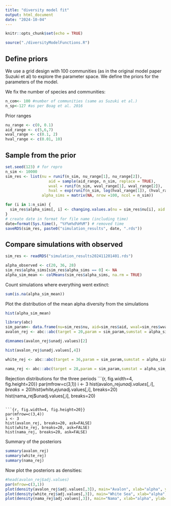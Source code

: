 ---
title: "diversity model fit"
output: html_document
date: "2024-10-04"
---

```{r setup, include=FALSE}
knitr::opts_chunk$set(echo = TRUE)
```


```{r source_scripts}
source("./diversityModelFunctions.R")
```

## Define priors

We use a grid design with 100 communities (as in the original model paper Suzuki et al) to explore the parameter space. We define the priors for the parameters of the model. 

We fix the number of species and communities:
```{r}
n_com<- 100 #number of communities (same as Suzuki et al.)
n_sp<-127 #as per Boag et al. 2016
```

Prior ranges
```{r}
nu_range <- c(0, 0.1)
aid_range <- c(5,6,7)
wval_range <- c(0.1, 2)
hval_range <- c(0.01, 10)
```

## Sample from the prior

```{r}
set.seed(123) # for repro
n_sim <- 10000
sim_res <- list(nu = runif(n_sim, nu_range[1], nu_range[2]),
                   aid = sample(aid_range, n_sim, replace = TRUE),
                   wval = runif(n_sim, wval_range[1], wval_range[2]),
                   hval = exp(runif(n_sim, log(hval_range[1]), (hval_range[2]))),
                alpha_sims = matrix(NA, nrow =100, ncol = n_sim))
```

```{r}
for (i in 1:n_sim) {
  sim_res$alpha_sims[, i] <- changing.values.a(nu = sim_res$nu[i], aid = sim_res$aid[i], wval = sim_res$wval[i], hval = sim_res$hval[i])
}
# create date in format for file name (including time)
date=format(Sys.time(), "%Y%m%d%H%M") # removed time 
saveRDS(sim_res, paste0("simulation_results", date, ".rds"))
```


## Compare simulations with observed
```{r}
sim_res <- readRDS("simulation_results202411201401.rds")


```

```{r}
alpha_observed <- c(20, 36, 28)
sim_res$alpha_sims[sim_res$alpha_sims == 0] <- NA
alpha_sim_mean <- colMeans(sim_res$alpha_sims, na.rm = TRUE)
```

Count simulations where everything went extinct:
```{r}
sum(is.na(alpha_sim_mean))
```

Plot the distribution of the mean alpha diversity from the simulations
```{r}
hist(alpha_sim_mean)
```
```{r}
library(abc)
sim_param<- data.frame(nu=sim_res$nu, aid=sim_res$aid, wval=sim_res$wval, hval=sim_res$hval)
avalon_rej <- abc::abc(target = 20,param = sim_param,sumstat = alpha_sim_mean, tol=0.5, method="neuralnet")
```
```{r}
dimnames(avalon_rej$unadj.values)[2]
```

```{r}
hist(avalon_rej$unadj.values[,4])

```

```{r}
white_rej <- abc::abc(target = 36,param = sim_param,sumstat = alpha_sim_mean, tol=0.5, method="neuralnet")
```
```{r}
nama_rej <- abc::abc(target = 28,param = sim_param,sumstat = alpha_sim_mean, tol=0.5, method="neuralnet")


```

Rejection distributions for the three periods
```{r, fig.width=4, fig.height=20}}
par(mfrow=c(3,1))
i <- 3
hist(avalon_rej$unadj.values[,i], breaks=20)
hist(white_rej$unadj.values[,i], breaks=20)
hist(nama_rej$unadj.values[,i], breaks=20)

```

```{r, fig.width=4, fig.height=20}}
par(mfrow=c(3,4))
i <- 3
hist(avalon_rej, breaks=20, ask=FALSE)
hist(white_rej, breaks=20, ask=FALSE)
hist(nama_rej, breaks=20, ask=FALSE)

```

Summary of the posteriors
```{r}
summary(avalon_rej)
summary(white_rej)
summary(nama_rej)


```

Now plot the posteriors as densities:
```{r}
#head(avalon_rej$adj.values)
par(mfrow=c(3,1))
plot(density(avalon_rej$adj.values[,3]), main="Avalon", xlab="alpha", ylab="Density")
plot(density(white_rej$adj.values[,3]), main="White Sea", xlab="alpha", ylab="Density")
plot(density(nama_rej$adj.values[,3]), main="Nama", xlab="alpha", ylab="Density")

```

